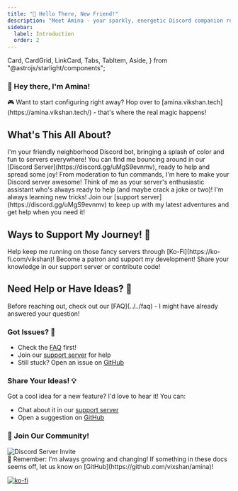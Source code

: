 ```yaml
---
title: "💫 Hello There, New Friend!"
description: "Meet Amina - your sparkly, energetic Discord companion ready to bring fun and functionality to your server! ✨"
sidebar:
  label: Introduction
  order: 2
---
```


  Card,
  CardGrid,
  LinkCard,
  Tabs,
  TabItem,
  Aside,
} from "@astrojs/starlight/components";

### 💖 Hey there, I'm Amina! 

<Aside type="tip">
  🎮 Want to start configuring right away? Hop over to [amina.vikshan.tech](https://amina.vikshan.tech/) - that's where the real magic happens!
</Aside>

## What's This All About? 

<Tabs>
  <TabItem label="✨ Who Am I?">
    I'm your friendly neighborhood Discord bot, bringing a splash of color and fun to servers everywhere! You can find me bouncing around in our [Discord Server](https://discord.gg/uMgS9evnmv), ready to help and spread some joy!
  </TabItem>
  <TabItem label="🎯 What I Do">
    From moderation to fun commands, I'm here to make your Discord server awesome! Think of me as your server's enthusiastic assistant who's always ready to help (and maybe crack a joke or two)!
  </TabItem>
  <TabItem label="🌟 Stay Updated">
    I'm always learning new tricks! Join our [support server](https://discord.gg/uMgS9evnmv) to keep up with my latest adventures and get help when you need it!
  </TabItem>
</Tabs>

## Ways to Support My Journey! 🚀

<CardGrid>
  <Card title="☕ Buy Me a Ko-fi!" icon="seti:heart">
    Help keep me running on those fancy servers through [Ko-Fi](https://ko-fi.com/vikshan)!
    <LinkCard title="Support on Ko-fi" href="https://ko-fi.com/vikshan" />
  </Card>
  <Card title="🎭 Join Patreon" icon="seti:star">
    Become a patron and support my development!
    <LinkCard title="Join Patreon" href="https://patreon.com/vikshan" />
  </Card>
  <Card title="🤝 Help Others" icon="seti:people">
    Share your knowledge in our support server or contribute code!
    <LinkCard title="Learn How to Help" href="../../extras/helping-out" />
  </Card>
</CardGrid>

## Need Help or Have Ideas? 💭

<Aside type="note">
  Before reaching out, check out our [FAQ](../../faq) - I might have already answered your question! 
</Aside>

### Got Issues? 🔧
- Check the [FAQ](../../faq) first!
- Join our [support server](https://discord.gg/uMgS9evnmv) for help
- Still stuck? Open an issue on [GitHub](https://github.com/vixshan/amina/issues/new/choose)

### Share Your Ideas! 💡
Got a cool idea for a new feature? I'd love to hear it! You can:
- Chat about it in our [support server](https://discord.gg/uMgS9evnmv)
- Open a suggestion on [GitHub](https://github.com/vixshan/amina/issues/new/choose)

### 🌈 Join Our Community!

<div class="discord-widget" style={{ textAlign: 'center' }}>
  <img src="https://invidget.switchblade.xyz/uMgS9evnmv" alt="Discord Server Invite" style={{ borderRadius: '8px' }} />
</div>

<Aside type="tip">
  💝 Remember: I'm always growing and changing! If something in these docs seems off, let us know on [GitHub](https://github.com/vixshan/amina)!
</Aside>

[![ko-fi](https://ko-fi.com/img/githubbutton_sm.svg)](https://ko-fi.com/vikshan)